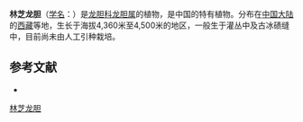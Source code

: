 {{Speciesbox
| name = 林芝龙胆
| status = 
| status_system = 
| image =
| genus = Gentiana
| species = nyingchiensis
| authority = T. N. Ho
}}

'''林芝龙胆'''（[[学名|学名]]：{{lang|la|''Gentiana nyingchiensis''}}）是[[龙胆科|龙胆科]][[龙胆属|龙胆属]]的植物，是中国的特有植物。分布在[[中国大陆|中国大陆]]的[[西藏|西藏]]等地，生长于海拔4,360米至4,500米的地区，一般生于灌丛中及古冰碛缝中，目前尚未由人工引种栽培。

== 参考文献 ==
<div class="references-small">
* {{cite web| url =http://www.bioinfo.cn/db05/KmzwSpecies.php?action=view&id=8068| title =林芝龙胆| work =《中国高等植物数据库全库》| publisher =中国科学院微生物研究所| author =昆明植物研究所| accessdate =2009-02-24| deadurl =yes| archiveurl =https://web.archive.org/web/20160305090139/http://www.bioinfo.cn/db05/KmzwSpecies.php?action=view&id=8068| archivedate =2016-03-05}}
</div>
{{Taxonbar|from=Q11106895}}

[[Category:龙胆属|林芝龙胆]]


{{植物小作品}}
